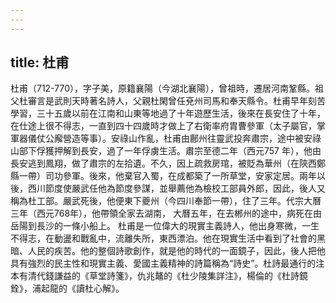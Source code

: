 ```yaml
---
---
---
```

title: 杜甫
---



杜甫（712-770），字子美，原籍襄陽（今湖北襄陽），曾祖時，遷居河南鞏縣。祖父杜審言是武則天時著名詩人，父親杜閑曾任兗州司馬和奉天縣令。杜甫早年刻苦學習，三十五歲以前在江南和山東等地過了十年遊歷生活，後來在長安住了十年，在仕途上很不得志，一直到四十四歲時才做上了右衛率府胄曹參軍（太子屬官，掌軍器儀仗公廨營造等事）。安祿山作亂，杜甫由鄜州往靈武投奔肅宗，途中被安祿山部下俘獲押解到長安，過了一年俘虜生活。肅宗至德二年（西元757 年），他由長安逃到鳳翔，做了肅宗的左拾遺。不久，因上疏救房琯，被貶為華州（在陝西鄭縣一帶）司功參軍。後來，他棄官入蜀，在成都築了一所草堂，安家定居。兩年以後，西川節度使嚴武任他為節度參謀，並舉薦他為檢校工部員外郎，因此，後人又稱為杜工部。嚴武死後，他便東下夔州（今四川奉節一帶），住了三年。代宗大曆三年（西元768年），他帶領全家去湖南， 大曆五年，在去郴州的途中，病死在由岳陽到長沙的一條小船上。 杜甫是一位偉大的現實主義詩人，他出身寒微，一生不得志，在動盪和戰亂中，流離失所，東西漂泊。他在現實生活中看到了社會的黑暗、人民的疾苦。他的整個詩歌創作，就是他的時代的一面鏡子，因此，後人把他具有強烈的民主性和現實主義、愛國主義精神的詩篇稱為“詩史”。杜詩最通行的注本有清代錢謙益的《草堂詩箋》，仇兆鼇的《杜少陵集詳注》，楊倫的《杜詩鏡銓》，浦起龍的《讀杜心解》。